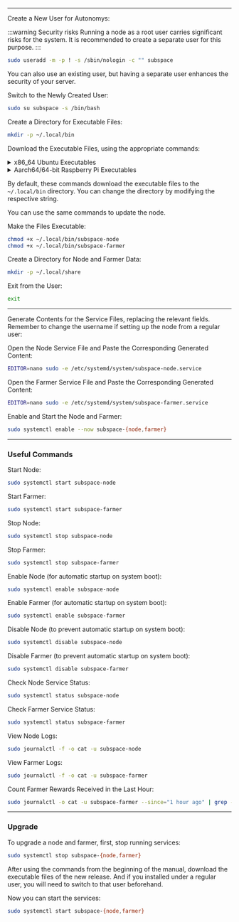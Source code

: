 

--- 

Create a New User for Autonomys:

:::warning Security risks
Running a node as a root user carries significant risks for the system. 
It is recommended to create a separate user for this purpose.
:::

```bash
sudo useradd -m -p ! -s /sbin/nologin -c "" subspace
```

You can also use an existing user, but having a separate user enhances the security of your server.

Switch to the Newly Created User:
```bash
sudo su subspace -s /bin/bash
```

Create a Directory for Executable Files:

```bash
mkdir -p ~/.local/bin
```

Download the Executable Files, using the appropriate commands:

<details>
   <summary>
    x86_64 Ubuntu Executables
    </summary>
    <details>
        <summary>
        Version 2 - for older processors since ~2009 and some old VMs
        </summary>
		Node:
		```bash
		wget -O ~/.local/bin/subspace-node https://github.com/autonomys/subspace/releases/download/mainnet-2025-jul-14/subspace-node-ubuntu-x86_64-v2-mainnet-2025-jul-14
		```
		Farmer:
		```bash
		wget -O ~/.local/bin/subspace-farmer https://github.com/autonomys/subspace/releases/download/mainnet-2025-jul-14/subspace-farmer-ubuntu-x86_64-v2-mainnet-2025-jul-14
		```
    </details>
    <details>
        <summary>
        Version skylake - For newer processors since ~2015
        </summary>
		Node:
		```bash
		wget -O ~/.local/bin/subspace-node https://github.com/autonomys/subspace/releases/download/mainnet-2025-jul-14/subspace-node-ubuntu-x86_64-skylake-mainnet-2025-jul-14
		```
		Farmer:
		```bash
		wget -O ~/.local/bin/subspace-farmer https://github.com/autonomys/subspace/releases/download/mainnet-2025-jul-14/subspace-farmer-ubuntu-x86_64-skylake-mainnet-2025-jul-14
		```
    </details>
</details>

<details>
    <summary>
    Aarch64/64-bit Raspberry Pi Executables
    </summary>
	Node:
	```bash
	wget -O ~/.local/bin/subspace-node https://github.com/autonomys/subspace/releases/download/mainnet-2025-jul-14/subspace-node-ubuntu-aarch64-mainnet-2025-jul-14
	```
	Farmer:
	```bash
	wget -O ~/.local/bin/subspace-farmer https://github.com/autonomys/subspace/releases/download/mainnet-2025-jul-14/subspace-farmer-ubuntu-aarch64-mainnet-2025-jul-14
	```
</details>

By default, these commands download the executable files to the `~/.local/bin` directory. 
You can change the directory by modifying the respective string.

You can use the same commands to update the node.

Make the Files Executable:
```bash
chmod +x ~/.local/bin/subspace-node
chmod +x ~/.local/bin/subspace-farmer
```

Create a Directory for Node and Farmer Data:
```bash
mkdir -p ~/.local/share
```

Exit from the User:
```bash
exit
```

---

Generate Contents for the Service Files, replacing the relevant fields. 
Remember to change the username if setting up the node from a regular user:

<AdvancedSystemdServiceFileGenerator />

Open the Node Service File and Paste the Corresponding Generated Content:
```bash
EDITOR=nano sudo -e /etc/systemd/system/subspace-node.service
```

Open the Farmer Service File and Paste the Corresponding Generated Content:
```bash
EDITOR=nano sudo -e /etc/systemd/system/subspace-farmer.service
```

Enable and Start the Node and Farmer:
```bash
sudo systemctl enable --now subspace-{node,farmer}
```

---

### Useful Commands

Start Node:
```bash
sudo systemctl start subspace-node
```

Start Farmer:
```bash
sudo systemctl start subspace-farmer
```

Stop Node:
```bash
sudo systemctl stop subspace-node
```

Stop Farmer:
```bash
sudo systemctl stop subspace-farmer
```

Enable Node (for automatic startup on system boot):
```bash
sudo systemctl enable subspace-node
```

Enable Farmer (for automatic startup on system boot):
```bash
sudo systemctl enable subspace-farmer
```

Disable Node (to prevent automatic startup on system boot):
```bash
sudo systemctl disable subspace-node
```

Disable Farmer (to prevent automatic startup on system boot):
```bash
sudo systemctl disable subspace-farmer
```

Check Node Service Status:
```bash
sudo systemctl status subspace-node
```

Check Farmer Service Status:
```bash
sudo systemctl status subspace-farmer
```

View Node Logs:
```bash
sudo journalctl -f -o cat -u subspace-node
```

View Farmer Logs:
```bash
sudo journalctl -f -o cat -u subspace-farmer
```

Count Farmer Rewards Received in the Last Hour:
```bash
sudo journalctl -o cat -u subspace-farmer --since="1 hour ago" | grep -i "Successfully signed reward hash" | wc -l
```

---

### Upgrade

To upgrade a node and farmer, first, stop running services:
```bash
sudo systemctl stop subspace-{node,farmer}
```

After using the commands from the beginning of the manual, download the executable files of the new release.
And if you installed under a regular user, you will need to switch to that user beforehand.

Now you can start the services:
```bash
sudo systemctl start subspace-{node,farmer}
```